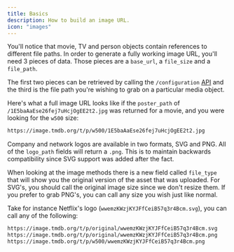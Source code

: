 ```yaml
---
title: Basics
description: How to build an image URL.
icon: "images"
---
```


You'll notice that movie, TV and person objects contain references to different file paths. In order to generate a fully working image URL, 
you'll need 3 pieces of data. Those pieces are a `base_url`, a `file_size` and a `file_path`.

The first two pieces can be retrieved by calling the `/configuration` [API](https://emiloju.mintlify.app/api-reference/configuration/get-configuration-details) and the third is 
the file path you're wishing to grab on a particular media object. 

Here's what a full image URL looks like if the `poster_path` of `/1E5baAaEse26fej7uHcjOgEE2t2.jpg` was returned for a movie, and you were looking for the `w500` size:

```bash Example
https://image.tmdb.org/t/p/w500/1E5baAaEse26fej7uHcjOgEE2t2.jpg
```
Company and network logos are available in two formats, SVG and PNG. 
All of the `logo_path` fields will return a `.png`. This is to maintain backwards compatibility since SVG support was added after the fact.

When looking at the image methods there is a new field called `file_type` that will show you the original version of the asset that was uploaded. 
For SVG's, you should call the original image size since we don't resize them. If you prefer to grab PNG's, you can call any size you wish just like normal.

Take for instance Netflix's logo (`wwemzKWzjKYJFfCeiB57q3r4Bcm.svg`), you can call any of the following:

```bash Example
https://image.tmdb.org/t/p/original/wwemzKWzjKYJFfCeiB57q3r4Bcm.svg
https://image.tmdb.org/t/p/original/wwemzKWzjKYJFfCeiB57q3r4Bcm.png
https://image.tmdb.org/t/p/w500/wwemzKWzjKYJFfCeiB57q3r4Bcm.png
```